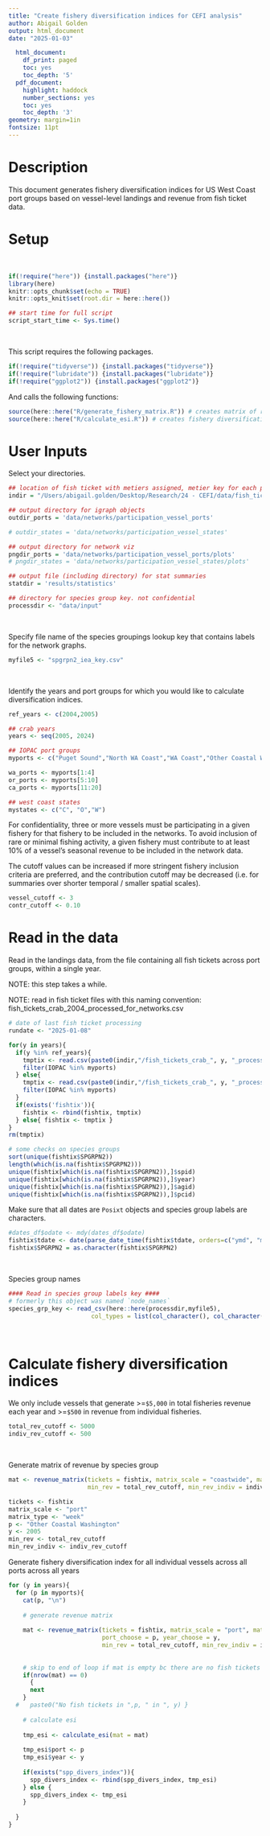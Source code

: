 ```yaml
---
title: "Create fishery diversification indices for CEFI analysis"
author: Abigail Golden
output: html_document
date: "2025-01-03"

  html_document:
    df_print: paged
    toc: yes
    toc_depth: '5'
  pdf_document:
    highlight: haddock
    number_sections: yes
    toc: yes
    toc_depth: '3'
geometry: margin=1in
fontsize: 11pt
---
```


# Description

This document generates fishery diversification indices for US West Coast port groups based on vessel-level landings and revenue from fish ticket data.

# Setup

<br>
```r
if(!require("here")) {install.packages("here")}
library(here)
knitr::opts_chunk$set(echo = TRUE)
knitr::opts_knit$set(root.dir = here::here())

## start time for full script
script_start_time <- Sys.time()
```

<br>

This script requires the following packages. 
```r
if(!require("tidyverse")) {install.packages("tidyverse")}
if(!require("lubridate")) {install.packages("lubridate")}
if(!require("ggplot2")) {install.packages("ggplot2")}
```

And calls the following functions:
```r
source(here::here("R/generate_fishery_matrix.R")) # creates matrix of revenue by species group x vessel 
source(here::here("R/calculate_esi.R")) # creates fishery diversification indices

```

# User Inputs 

Select your directories.
```r
## location of fish ticket with metiers assigned, metier key for each port group
indir = "/Users/abigail.golden/Desktop/Research/24 - CEFI/data/fish_tickets/processed"

## output directory for igraph objects
outdir_ports = 'data/networks/participation_vessel_ports'

# outdir_states = 'data/networks/participation_vessel_states'

## output directory for network viz
pngdir_ports = 'data/networks/participation_vessel_ports/plots'
# pngdir_states = 'data/networks/participation_vessel_states/plots'

## output file (including directory) for stat summaries
statdir = 'results/statistics'

## directory for species group key. not confidential
processdir <- "data/input"
```

<br>

Specify file name of the species groupings lookup key that contains labels for the network graphs.
```r

myfile5 <- "spgrpn2_iea_key.csv"

```
<br>

Identify the years and port groups for which you would like to calculate diversification indices.

```r
ref_years <- c(2004,2005)

## crab years
years <- seq(2005, 2024)

## IOPAC port groups
myports <- c("Puget Sound","North WA Coast","WA Coast","Other Coastal Washington","Astoria","Tillamook","Columbia River","Newport","Coos Bay","Brookings","Crescent City","Eureka","Morro Bay","Fort Bragg","Bodega Bay","San Francisco","San Diego","Monterey","Santa Barbara","Los Angeles","Unknown Ports" )

wa_ports <- myports[1:4]
or_ports <- myports[5:10]
ca_ports <- myports[11:20]

## west coast states
mystates <- c("C", "O","W")

```

For confidentiality, three or more vessels must be participating in a given fishery for that fishery to be included in the networks. To avoid inclusion of rare or minimal fishing activity, a given fishery must contribute to at least 10% of a vessel's seasonal revenue to be included in the network data. 

The cutoff values can be increased if more stringent fishery inclusion criteria are preferred, and the contribution cutoff may be decreased (i.e. for summaries over shorter temporal / smaller spatial scales).
```r

vessel_cutoff <- 3
contr_cutoff <- 0.10

```

# Read in the data

Read in the landings data, from the file containing all fish tickets across port groups, within a single year.

NOTE: this step takes a while.

NOTE: read in fish ticket files with this naming convention: fish_tickets_crab_2004_processed_for_networks.csv

```r

# date of last fish ticket processing
rundate <- "2025-01-08"

for(y in years){
  if(y %in% ref_years){
    tmptix <- read.csv(paste0(indir,"/fish_tickets_crab_", y, "_processed_for_networks_",rundate, ".csv"), stringsAsFactors = FALSE) %>%
    filter(IOPAC %in% myports)
  } else{
    tmptix <- read.csv(paste0(indir,"/fish_tickets_crab_", y, "_processed_for_networks_",rundate, ".csv"), stringsAsFactors = FALSE) %>%
    filter(IOPAC %in% myports)
  }
  if(exists('fishtix')){
    fishtix <- rbind(fishtix, tmptix)
  } else{ fishtix <- tmptix }
}
rm(tmptix)

# some checks on species groups
sort(unique(fishtix$SPGRPN2))
length(which(is.na(fishtix$SPGRPN2)))
unique(fishtix[which(is.na(fishtix$SPGRPN2)),]$spid)
unique(fishtix[which(is.na(fishtix$SPGRPN2)),]$year)
unique(fishtix[which(is.na(fishtix$SPGRPN2)),]$agid)
unique(fishtix[which(is.na(fishtix$SPGRPN2)),]$pcid)

```

Make sure that all dates are `Posixt` objects and species group labels are characters.
```r
#dates_df$odate <- mdy(dates_df$odate)
fishtix$tdate <- date(parse_date_time(fishtix$tdate, orders=c("ymd", "mdy")))
fishtix$SPGRPN2 = as.character(fishtix$SPGRPN2)
```
<br>

Species group names
```r

#### Read in species group labels key ####
# formerly this object was named `node_names`
species_grp_key <- read_csv(here::here(processdir,myfile5),
                       col_types = list(col_character(), col_character(), col_character()))

```
<br>

# Calculate fishery diversification indices

We only include vessels that generate >=`$5,000` in total fisheries revenue each year and >=`$500` in revenue from individual fisheries.

```r

total_rev_cutoff <- 5000
indiv_rev_cutoff <- 500

```
<br>

Generate matrix of revenue by species group
```r

mat <- revenue_matrix(tickets = fishtix, matrix_scale = "coastwide", matrix_type = "week", port = NA, year = 2019,
                      min_rev = total_rev_cutoff, min_rev_indiv = indiv_rev_cutoff)

tickets <- fishtix
matrix_scale <- "port"
matrix_type <- "week"
p <- "Other Coastal Washington"
y <- 2005
min_rev <- total_rev_cutoff
min_rev_indiv <- indiv_rev_cutoff

```


Generate fishery diversification index for all individual vessels across all ports across all years


```r

for (y in years){
  for (p in myports){
    cat(p, "\n")
    
    # generate revenue matrix
    
    mat <- revenue_matrix(tickets = fishtix, matrix_scale = "port", matrix_type = "species", 
                          port_choose = p, year_choose = y,
                          min_rev = total_rev_cutoff, min_rev_indiv = indiv_rev_cutoff)
    
    
    # skip to end of loop if mat is empty bc there are no fish tickets in that year/port combo
    if(nrow(mat) == 0) 
      {
      next
    }
  #   paste0("No fish tickets in ",p, " in ", y) }
    
    # calculate esi
    
    tmp_esi <- calculate_esi(mat = mat)
    
    tmp_esi$port <- p
    tmp_esi$year <- y
    
    if(exists("spp_divers_index")){
      spp_divers_index <- rbind(spp_divers_index, tmp_esi)
    } else {
      spp_divers_index <- tmp_esi
    }
    
  }
}

```

